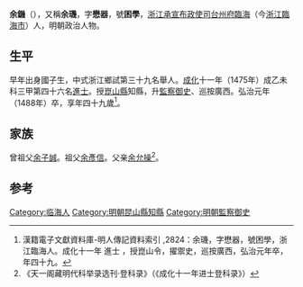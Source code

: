 '''余鐖'''（{{bd|1440年||1488年||Yu}}），又稱'''余璣'''，字'''懋器'''，號'''困學'''，[[浙江承宣布政使司|浙江承宣布政使司]][[台州府|台州府]][[臨海|臨海]]（今[[浙江|浙江]][[臨海市|臨海市]]）人，明朝政治人物。

== 生平 ==
早年出身國子生，中式浙江鄉試第三十九名舉人。[[成化|成化]]十一年（1475年）成乙未科三甲第四十六名[[進士|進士]]。授[[崑山縣|崑山縣]]知縣，升[[監察御史|監察御史]]、巡按廣西。弘治元年（1488年）卒，享年四十九歲<ref>漢籍電子文獻資料庫-明人傳記資料索引 ,2824：余璣，字懋器，號困學，浙江臨海人。成化十一年 進士 ，授崑山令，擢禦史，巡按廣西，弘治元年卒，年四十九。</ref>。

== 家族 ==
曾祖父[[余子誠|余子誠]]。祖父[[余彥信|余彥信]]。父亲[[余允操|余允操]]<ref>《天一阁藏明代科举录选刊·登科录》（《成化十一年进士登科录》）</ref>。

==参考==
{{reflist}}

{{成化十一年乙未科殿試金榜}}

{{Authority control}}

{{DEFAULTSORT:Yu余}}
[[Category:临海人|Category:临海人]]
[[Category:明朝昆山縣知縣|Category:明朝昆山縣知縣]]
[[Category:明朝監察御史|Category:明朝監察御史]]


{{明朝人物小作品}}
